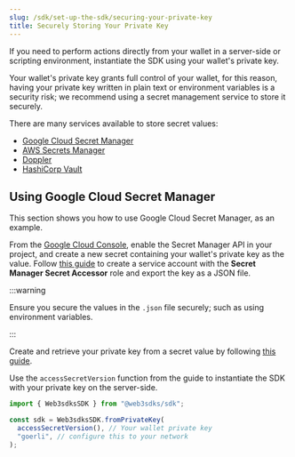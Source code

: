 ```yaml
---
slug: /sdk/set-up-the-sdk/securing-your-private-key
title: Securely Storing Your Private Key
---
```



If you need to perform actions directly from your wallet in a server-side or scripting environment,
instantiate the SDK using your wallet's private key.

Your wallet's private key grants full control of your wallet, for this reason,
having your private key written in plain text or environment variables is a security risk; we recommend
using a secret management service to store it securely.

There are many services available to store secret values:

- [Google Cloud Secret Manager](https://cloud.google.com/secret-manager)
- [AWS Secrets Manager](https://aws.amazon.com/secrets-manager/)
- [Doppler](https://www.doppler.com/)
- [HashiCorp Vault](https://www.vaultproject.io/)

## Using Google Cloud Secret Manager

This section shows you how to use Google Cloud Secret Manager, as an example.

From the [Google Cloud Console](https://cloud.google.com/secret-manager), enable the Secret Manager API in your project,
and create a new secret containing your wallet's private key as the value. Follow [this guide](https://cloud.google.com/docs/authentication/getting-started#creating_a_service_account)
to create a service account with the **Secret Manager Secret Accessor** role and export the key as a JSON file.

:::warning

Ensure you secure the values in the `.json` file securely; such as using environment variables.

:::

Create and retrieve your private key from a secret value by following [this guide](https://cloud.google.com/secret-manager/docs/creating-and-accessing-secrets).

Use the `accessSecretVersion` function from the guide to instantiate the SDK with your private key on the server-side.

```jsx
import { Web3sdksSDK } from "@web3sdks/sdk";

const sdk = Web3sdksSDK.fromPrivateKey(
  accessSecretVersion(), // Your wallet private key
  "goerli", // configure this to your network
);
```
